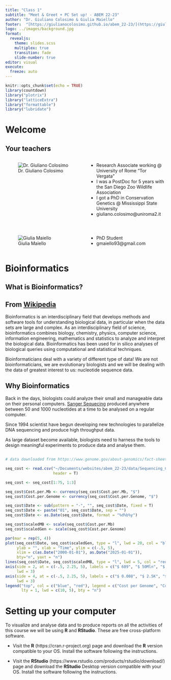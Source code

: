 ```yaml
---
title: "Class 1"
subtitle: "Meet & Greet + PC Set up! - ABEM 22-23"
author: "Dr. Giuliano Colosimo & Giulia Maiello"
footer:  "[https://giulianocolosimo.github.io/abem_22-23/](https://giulianocolosimo.github.io/abem_22-23/)"
logo: ../images/background.jpg
format: 
  revealjs: 
    theme: slides.scss
    multiplex: true
    transition: fade
    slide-number: true
editor: visual
execute:
  freeze: auto
---
```


```r
knitr::opts_chunk$set(echo = TRUE)
library(countdown)
library("plotrix")
library("latticeExtra")
library("formattable")
library("lubridate")
```

# Welcome

## Your teachers

::: columns
::: {.column width="50%"}
![Dr. Giuliano Colosimo](../images/class1/giuliano_iguana.jpg){fig-alt="Dr. Giuliano Colosimo and its iguana friend" fig-align="center"}
:::

::: {.column width="50%"}
-   Research Associate working \@ University of Rome "Tor Vergata"
-   I was a PostDoc for 5 years with the San Diego Zoo Wildlife Association
-   I got a PhD in Conservation Genetics \@ Mississippi State University
-   giuliano.colosimo\@uniroma2.it
:::
:::

## 

::: columns
::: {.column width="50%"}
![Giulia Maiello](../images/class1/giulia.jpg){fig-alt="Giulia Maiello" fig-align="center"}
:::

::: {.column width="50%"}
-   PhD Student
-   gmaiello93\@gmail.com
:::
:::

# Bioinformatics

## What is Bioinformatics?

::: {.callout-note icon="false"}
## From [Wikipedia](https://en.wikipedia.org/wiki/Bioinformatics)

Bioinformatics is an interdisciplinary field that develops methods and software tools for understanding biological data, in particular when the data sets are large and complex. As an interdisciplinary field of science, bioinformatics combines biology, chemistry, physics, computer science, information engineering, mathematics and statistics to analyze and interpret the biological data. Bioinformatics has been used for in silico analyses of biological queries using computational and statistical techniques.
:::

::: callout-important
Bioinformaticians deal with a variety of different type of data! We are not bioinformaticians, we are evolutionary biologists and we will be dealing with the data of greatest interest to us: nucleotide sequence data.
:::

## Why Bioinformatics

Back in the days, biologists could analyze their small and manageable data on their personal computers. [Sanger Sequecing](https://en.wikipedia.org/wiki/Sanger_sequencing) produced anywhere between 50 and 1000 nucleotides at a time to be analysed on a regular computer.

Since 1994 scientist have begun developing new technologies to parallelize DNA sequencing and produce high throughput data.

As large dataset become available, biologists need to harness the tools to design meaningful experiments to produce data and analyse them.

## 

```r
# data downloaded from https://www.genome.gov/about-genomics/fact-sheets/DNA-Sequencing-Costs-Data

seq_cost <- read.csv("~/Documents/websites/abem_22-23/data/Sequencing_Cost_Data_Table_Aug2021.csv",
                     header = T)

seq_cost <- seq_cost[1:75, 1:3]

seq_cost$Cost.per.Mb <- currency(seq_cost$Cost.per.Mb, "$")
seq_cost$Cost.per.Genome <- currency(seq_cost$Cost.per.Genome, "$")

seq_cost$Date <- sub(pattern = "-", "", seq_cost$Date, fixed = T)
seq_cost$Date <- paste("01", seq_cost$Date, sep = "")
seq_cost$Date <- as.Date(seq_cost$Date, format = "%d%b%y")

seq_cost$scaledMB <- scale(seq_cost$Cost.per.Mb)
seq_cost$scaledGen <- scale(seq_cost$Cost.per.Genome)

par(mar = rep(5, 4))
plot(seq_cost$Date, seq_cost$scaledGen, type = "l", lwd = 20, col = "blue",
     ylab = "", xlab = "Time", ylim = c(-.5, 5),
     xlim = c(as.Date("2000-01-01"), as.Date("2025-01-01")),
     bty="n", yaxt = "n")
lines(seq_cost$Date, seq_cost$scaledMB, type = "l", lwd = 5, col = "red")
axis(side = 2, at = c(-.5, 2.25, 5), labels = c("$ 689", "$ 50Mln", "$ 100Mln"), las = 2, col = "blue", col.ticks = "blue", col.axis = "blue",
     lwd = 3)
axis(side = 4, at = c(-.5, 2.25, 5), labels = c("$ 0.008", "$ 2.5K", "$ 5K"), las = 2, col = "red", col.ticks = "red", col.axis = "red",
     lwd = 3)
legend("top", col = c("blue", "red"), legend = c("Cost per Genome", "Cost per Mb"),
       lty = 1, lwd = c(10, 5), bty = "n")
```

# Setting up your computer

To visualize and analyse data and to produce reports on all the activities of this course we will be using **R** and **RStudio**. These are free cross-platform software.

-   Visit the **R** (https://cran.r-project.org) page and download the **R** version compatible to your OS. Install the software following the instructions.

-   Visit the **RStudio** (https://www.rstudio.com/products/rstudio/download/) page and download the **RStudio** Desktop version compatible with your OS. Install the software following the instructions.
